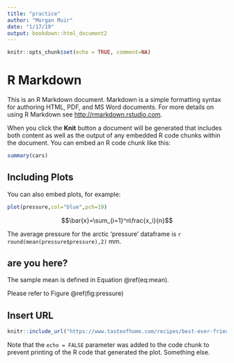 ```yaml
---
title: "practice"
author: "Morgan Muir"
date: "1/17/19"
output: bookdown::html_document2
---
```


```r
knitr::opts_chunk$set(echo = TRUE, comment=NA)
```

# R Markdown

This is an R Markdown document. Markdown is a simple formatting syntax for authoring HTML, PDF, and MS Word documents. For more details on using R Markdown see <http://rmarkdown.rstudio.com>.

When you click the **Knit** button a document will be generated that includes both content as well as the output of any embedded R code chunks within the document. You can embed an R code chunk like this:

```r
summary(cars)
```


## Including Plots

You can also embed plots, for example:

```r
plot(pressure,col="blue",pch=19)

```


$$\bar{x}=\sum_{i=1}^n\frac{x_i}{n}$$

The average pressure for the arctic 'pressure' dataframe is `r round(mean(pressure$pressure),2)` mm.

## are you here?

The sample mean is defined in Equation \@ref(eq:mean).

\begin{equation}
\bar{x}=\sum_{i=1}^n\frac{x_i}{n}
(\#eq:mean)
\end{equation}



Please refer to Figure \@ref(fig:pressure)


## Insert URL
```r
knitr::include_url("https://www.tasteofhome.com/recipes/best-ever-fried-chicken/")


```




Note that the `echo = FALSE` parameter was added to the code chunk to prevent printing of the R code that generated the plot. Something else.
